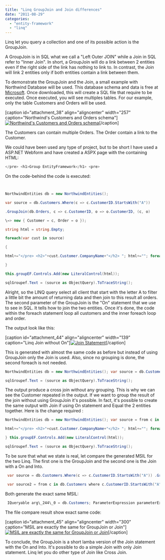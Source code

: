 ```yaml
---
title: "Linq GroupJoin and Join differences"
date: "2011-08-29"
categories: 
  - "entity-framework"
  - "linq"
---
```


Linq let you query a collection and one of its possible action is the GroupJoin.

A GroupJoin is in SQL what we call a "Left Outer JOIN" while a Join in SQL refer to "Inner Join". In short, a GroupJoin will do a link between 2 entities even if the right side of the link has nothing to link to. In contrast, the Join will link 2 entities only if both entities contain a link between them.

To demonstrate the GroupJoin and the Join, a small example with Northwind Database will be used. This database schema and data is free at [Microsoft](http://www.microsoft.com/download/en/details.aspx?id=23654 "Microsoft's Northwind database"). Once downloaded, this will create a SQL file that require to be executed. Once executed, you will see multiples tables. For our example, only the table Customers and Orders will be used.

[caption id="attachment\_38" align="aligncenter" width="257" caption="Northwind's Customers and Orders schema"][![Northwind's Customers and Orders schema](http://patrickdesjardins.com/blog/wp-content/uploads/2011/08/customersandordersNorthwind-257x300.png "Northwind's Customers and Orders")](http://patrickdesjardins.com/blog/wp-content/uploads/2011/08/customersandordersNorthwind.png)[/caption]

The Customers can contain multiple Orders. The Order contain a link to the Customer.

We could have been used any type of project, but to be short I have used a ASP.NET Webform and have created a ASPX page with the containing HTML:


```csharp
</pre> <h1>Group EntityFramework</h1> <pre> 
```

On the code-behind the code is executed:


```csharp


NorthwindEntities db = new NorthwindEntities();

var source = db.Customers.Where(c => c.CustomerID.StartsWith("A"))

.GroupJoin(db.Orders, c => c.CustomerID, o => o.CustomerID, (c, o)

\=> new { Customer = c, Order = o });

string html = string.Empty;

foreach(var cust in source)

{

html+="</pre> <h2>"+cust.Customer.CompanyName+"</h2> "; html+=""; foreach (var order in cust.Order) { html+=""; } html += " <table> <tbody> <tr> <th>Order id</th> <th>Order date</th> </tr> <tr> <td>" + order.OrderID + "</td> <td>"+order.OrderDate+"</td> </tr> </tbody> </table> <pre>";

}

this.groupEF.Controls.Add(new LiteralControl(html));

sqlGroupef.Text = (source as ObjectQuery).ToTraceString();


```

Alright, so the LINQ query select all client that start with the letter A to filter a little bit the amount of returning data and then join to this result all orders. The second parameter of the GroupJoin is the "On" statement that we use to see in SQL. It tells how to join the two entities. Once it's done, the code within the foreach statement loop all customers and the inner foreach loop and order.

The output look like this:

[caption id="attachment\_44" align="aligncenter" width="139" caption="Linq Join without On"][![Join Statement](http://patrickdesjardins.com/blog/wp-content/uploads/2011/08/join-139x300.png "Join")](http://patrickdesjardins.com/blog/wp-content/uploads/2011/08/join.png)[/caption]

This is generated with almost the same code as before but instead of using GroupJoin only the Join is used. Also, since no grouping is done, the second foreach is not needed.

```csharp
NorthwindEntities db = new NorthwindEntities(); var source = db.Customers.Where(c => c.CustomerID.StartsWith("A")) .Join(db.Orders, c => c.CustomerID, o => o.CustomerID, (c, o) => new { Customer = c, Order = o }); string html = string.Empty; foreach(var cust in source) { html+="</pre> <h2>"+cust.Customer.CompanyName+"</h2> "; html+=""; html+=""; html+=" <table> <tbody> <tr> <th>Order id</th> <th>Order date</th> </tr> <tr> <td>" + cust.Order.OrderID + "</td> <td>"+ cust.Order.OrderDate+"</td> </tr> </tbody> </table> <pre> "; } this.groupEF.Controls.Add(new LiteralControl(html));

sqlGroupef.Text = (source as ObjectQuery).ToTraceString(); 
```

The output produce a cross join without any grouping. This is why we can see the Customer repeated in the output. If we want to group the result of the join without using GroupJoin it's possible. In fact, it's possible to create the same output with Join if using On statement and Equal the 2 entities together. Here is the change required :

```csharp
NorthwindEntities db = new NorthwindEntities(); var source = from c in db.Customers where c.CustomerID.StartsWith("A") join o in db.Orders on c.CustomerID equals o.CustomerID into g select new { Customer = c, Order = g }; string html = string.Empty; foreach(var cust in source) {

html+="</pre> <h2>"+cust.Customer.CompanyName+"</h2> "; html+=""; foreach (var order in cust.Order) { html+=""; } html += " <table> <tbody> <tr> <th>Order id</th> <th>Order date</th> </tr> <tr> <td>" + order.OrderID + "</td> <td>"+ order.OrderDate+"</td> </tr> </tbody> </table> <pre> ";

} this.groupEF.Controls.Add(new LiteralControl(html));

sqlGroupef.Text = (source as ObjectQuery).ToTraceString(); 
```

To be sure that what we state is real, let compare the generated MSIL for the two Linq. The first one is the GroupJoin and the second one is the Join with a On and Into.


```csharp
 var source = db.Customers.Where(c => c.CustomerID.StartsWith("A")) .GroupJoin(db.Orders, c => c.CustomerID, o => o.CustomerID, (c, o) => new { Customer = c, Order = o }); 
``` 
```csharp
 var source2 = from c in db.Customers where c.CustomerID.StartsWith("A") join o in db.Orders on c.CustomerID equals o.CustomerID into g select new { Customer = c, Order = g }; 
```

Both generate the exact same MSIL:


```csharp
 IQueryable arg\_244\_0 = db.Customers; ParameterExpression parameterExpression = Expression.Parameter(typeof(Customers), "c"); IQueryable arg\_381\_0 = arg\_244\_0.Where(Expression.Lambda>(Expression.Call(Expression.Property(parameterExpression, (MethodInfo)MethodBase.GetMethodFromHandle(ldtoken(get\_CustomerID()))), (MethodInfo)MethodBase.GetMethodFromHandle(ldtoken(StartsWith())), new Expression[] { Expression.Constant("A", typeof(string)) }), new ParameterExpression[] { parameterExpression })); IEnumerable arg\_381\_1 = db.Orders; parameterExpression = Expression.Parameter(typeof(Customers), "c"); Expression> arg\_381\_2 = Expression.Lambda>(Expression.Property(parameterExpression, (MethodInfo)MethodBase.GetMethodFromHandle(ldtoken(get\_CustomerID()))), new ParameterExpression[] { parameterExpression }); parameterExpression = Expression.Parameter(typeof(Orders), "o"); Expression> arg\_381\_3 = Expression.Lambda>(Expression.Property(parameterExpression, (MethodInfo)MethodBase.GetMethodFromHandle(ldtoken(get\_CustomerID()))), new ParameterExpression[] { parameterExpression }); parameterExpression = Expression.Parameter(typeof(Customers), "c"); ParameterExpression parameterExpression2 = Expression.Parameter(typeof(IEnumerable), "o"); var source = arg\_381\_0.GroupJoin(arg\_381\_1, arg\_381\_2, arg\_381\_3, Expression.Lambda(Expression.New((ConstructorInfo)MethodBase.GetMethodFromHandle(ldtoken(.ctor()), typeof(<>f\_\_AnonymousType0>).TypeHandle), new Expression[] { parameterExpression, parameterExpression2 }, new MethodInfo[] { (MethodInfo)MethodBase.GetMethodFromHandle(ldtoken(get\_Customer()), typeof(<>f\_\_AnonymousType0>).TypeHandle), (MethodInfo)MethodBase.GetMethodFromHandle(ldtoken(get\_Order()), typeof(<>f\_\_AnonymousType0>).TypeHandle) }), new ParameterExpression[] { parameterExpression, parameterExpression2 })); 
```

The file compare result show exact same code:

[caption id="attachment\_45" align="aligncenter" width="300" caption="MSIL are exactly the same for GroupJoin or Join"][![MSIL are exactly the same for GroupJoin or Join](http://patrickdesjardins.com/blog/wp-content/uploads/2011/08/filematch-300x164.png "MSIL are exactly the same for GroupJoin or Join")](http://patrickdesjardins.com/blog/wp-content/uploads/2011/08/filematch.png)[/caption]

To conclude, the GroupJoin is a short lamba version of the Join statement with the On and Into. It's possible to do a simple Join with only Join statement. Linq let you do other type of Join like Cross Join.
